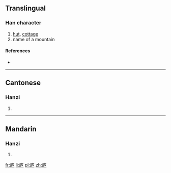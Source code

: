 {{also|廬}}
==Translingual==

===Han character===
{{Han char|rn=53|rad=广|as=04|sn=7|four=|canj=戈戈尸 (IIS)}}

# [[hut]], [[cottage]]
# name of a mountain

====References====
* {{Han ref|kx=0344.051|dkj=09260|dj=0653.260|hdz=20875.150|uh=5E90|ud=24208}}

----

==Cantonese==

===Hanzi===
{{yue-hanzi|jyut=|y=lou4|tra=廬}}

# {{defn|Cantonese|sort=广04}}

----

==Mandarin==

===Hanzi===
{{cmn-hanzi|tra=廬|pin=[[lú]] ([[lu2]])|wg=lu<sup>2</sup>}}

# {{defn|Mandarin|sort=广04}}

[[fr:庐]]
[[li:庐]]
[[pl:庐]]
[[zh:庐]]